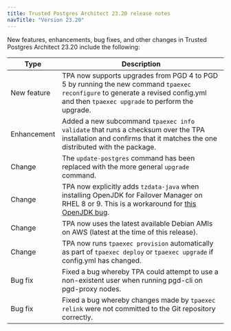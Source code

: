```yaml
---
title: Trusted Postgres Architect 23.20 release notes 
navTitle: "Version 23.20"
---
```



New features, enhancements, bug fixes, and other changes in Trusted Postgres Architect 23.20 include the following:

| Type | Description |
| ---- |------------ |
| New feature | TPA now supports upgrades from PGD 4 to PGD 5 by running the new command `tpaexec reconfigure` to generate a revised config.yml and then `tpaexec upgrade` to perform the upgrade. |
| Enhancement | Added a new subcommand `tpaexec info validate` that runs a checksum over the TPA installation and confirms that it matches the one distributed with the package. |
| Change | The `update-postgres` command has been replaced with the more general `upgrade` command. |
| Change | TPA now explicitly adds `tzdata-java` when installing OpenJDK for Failover Manager on RHEL 8 or 9. This is a workaround for [this OpenJDK bug](https://access.redhat.com/solutions/7025428). |
| Change | TPA now uses the latest available Debian AMIs on AWS (latest at the time of this release). |
| Change | TPA now runs `tpaexec provision` automatically as part of `tpaexec deploy` or `tpaexec upgrade` if config.yml has changed. |
| Bug fix | Fixed a bug whereby TPA could attempt to use a non-existent user when running pgd-cli on pgd-proxy nodes. |
| Bug fix | Fixed a bug whereby changes made by `tpaexec relink` were not committed to the Git repository correctly. |